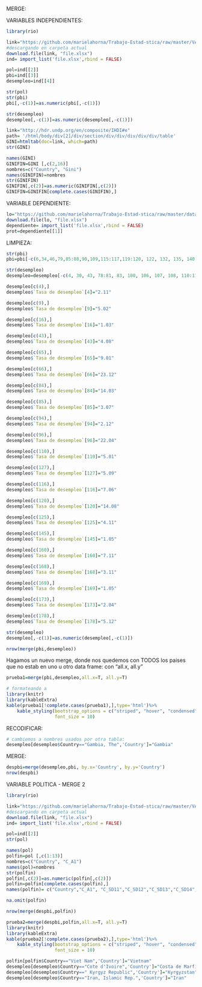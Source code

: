 MERGE:

VARIABLES INDEPENDIENTES: 

```r
library(rio)

link="https://github.com/marielahorna/Trabajo-Estad-stica/raw/master/VARIABLES%20INDEPENDIENTES-IDEA.xlsx"
#descargando en carpeta actual
download.file(link, "file.xlsx")
ind= import_list('file.xlsx',rbind = FALSE)

pol=ind[[2]]
pbi=ind[[3]]
desempleo=ind[[4]]

str(pol)
str(pbi)
pbi[,-c(1)]=as.numeric(pbi[,-c(1)])
```

```r
str(desempleo)
desempleo[,-c(1)]=as.numeric(desempleo[,-c(1)]) 
```

```r
link="http://hdr.undp.org/en/composite/IHDI#e"
path= '/html/body/div[2]/div/section/div/div/div/div/div/table'
GINI=htmltab(doc=link, which=path)
str(GINI)

```

```r
names(GINI)
GINIFIN=GINI [,c(2,16)]
nombres=c("Country", "Gini")
names(GINIFIN)=nombres
str(GINIFIN)
GINIFIN[,c(2)]=as.numeric(GINIFIN[,c(2)])
GINIFIN=GINIFIN[complete.cases(GINIFIN),]
```


VARIABLE DEPENDIENTE:

```r
lo="https://github.com/marielahorna/Trabajo-Estad-stica/raw/master/data%20dependiente.xlsx"
download.file(lo, "file.xlsx")
dependiente= import_list('file.xlsx',rbind = FALSE)
prot=dependiente[[1]]
```

LIMPIEZA:

```r
str(pbi)
pbi=pbi[-c(6,34,46,79,85:88,90,109,115:117,119:120, 122, 132, 135, 140, 149, 159, 161, 169, 173, 174:175, 180, 191, 193:194, 204, 205, 210, 212, 214, 215, 223, 232),]
```

```r
str(desempleo)
desempleo=desempleo[-c(4, 30, 43, 78:81, 83, 100, 106, 107, 108, 110:111, 113, 122, 124, 129, 137, 148, 155, 162, 168, 178, 180, 181, 190:191, 196, 198, 200:201, 208, 217),]

desempleo[c(4),]
desempleo$`Tasa de desempleo`[4]="2.11"

desempleo[c(9),]
desempleo$`Tasa de desempleo`[9]="5.02"

desempleo[c(16),]
desempleo$`Tasa de desempleo`[16]="1.03"

desempleo[c(43),]
desempleo$`Tasa de desempleo`[43]="4.08"

desempleo[c(65),]
desempleo$`Tasa de desempleo`[65]="9.01"

desempleo[c(66),]
desempleo$`Tasa de desempleo`[66]="23.12"

desempleo[c(84),]
desempleo$`Tasa de desempleo`[84]="14.03"

desempleo[c(85),]
desempleo$`Tasa de desempleo`[85]="3.07"

desempleo[c(94),]
desempleo$`Tasa de desempleo`[94]="2.12"

desempleo[c(96),]
desempleo$`Tasa de desempleo`[96]="22.04"

desempleo[c(110),]
desempleo$`Tasa de desempleo`[110]="5.01"

desempleo[c(127),]
desempleo$`Tasa de desempleo`[127]="5.09"

desempleo[c(116),]
desempleo$`Tasa de desempleo`[116]="7.06"

desempleo[c(120),]
desempleo$`Tasa de desempleo`[120]="14.08"

desempleo[c(125),]
desempleo$`Tasa de desempleo`[125]="4.11"

desempleo[c(145),]
desempleo$`Tasa de desempleo`[145]="1.05"

desempleo[c(160),]
desempleo$`Tasa de desempleo`[160]="7.11"

desempleo[c(168),]
desempleo$`Tasa de desempleo`[168]="3.11"

desempleo[c(169),]
desempleo$`Tasa de desempleo`[169]="1.05"

desempleo[c(173),]
desempleo$`Tasa de desempleo`[173]="2.04"

desempleo[c(178),]
desempleo$`Tasa de desempleo`[178]="5.12"

str(desempleo)
desempleo[,-c(1)]=as.numeric(desempleo[,-c(1)]) 
```

```r
nrow(merge(pbi,desempleo))
```

Hagamos un nuevo merge, donde nos quedemos con TODOS los paises que no estab en uno u otro data frame: con "all.x, all.y"

```r
prueba1=merge(pbi,desempleo,all.x=T, all.y=T)
```

```r
# formateando a 
library(knitr)
library(kableExtra)
kable(prueba1[!complete.cases(prueba1),],type='html')%>%
    kable_styling(bootstrap_options = c("striped", "hover", "condensed", "responsive"),
                  font_size = 10)
```

RECODIFICAR:

```r
# cambiemos a nombres usados por otra tabla:
desempleo[desempleo$Country=="Gambia, The",'Country']="Gambia"
```

MERGE:
```r
despbi=merge(desempleo,pbi, by.x='Country', by.y='Country')
nrow(despbi)
```

VARIABLE POLITICA - MERGE 2
```r
library(rio)

link="https://github.com/marielahorna/Trabajo-Estad-stica/raw/master/VARIABLES%20INDEPENDIENTES-IDEA.xlsx"
#descargando en carpeta actual
download.file(link, "file.xlsx")
ind= import_list('file.xlsx',rbind = FALSE)

pol=ind[[2]]
str(pol)

```

```r
names(pol)
polfin=pol [,c(1:13)]
nombres=c("Country", "C_A1")
names(pol)=nombres
str(polfin)
polfin[,c(2)]=as.numeric(polfin[,c(2)])
polfin=polfin[complete.cases(polfin),]
names(polfin)= c("Country","C_A1", "C_SD11","C_SD12","C_SD13","C_SD14","C_A2","C_SD21","C_SD22","C_SD23","C_A3","C_A4","C_SD51" )
```

```r
na.omit(polfin)
```

```r
nrow(merge(despbi,polfin))
```

```r
prueba2=merge(despbi,polfin,all.x=T, all.y=T)
library(knitr)
library(kableExtra)
kable(prueba2[!complete.cases(prueba2),],type='html')%>%
    kable_styling(bootstrap_options = c("striped", "hover", "condensed", "responsive"),
                  font_size = 10)
```
```r
polfin[polfin$Country=="Viet Nam",'Country']="Vietnam"
desempleo[desempleo$Country=="Cote d'Ivoire",'Country']="Costa de Marfil"
desempleo[desempleo$Country==" Kyrgyz Republic",'Country']="Kyrgyzstan"
desempleo[desempleo$Country=="Iran, Islamic Rep.",'Country']="Iran"
```


